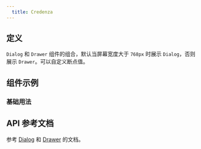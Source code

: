 ```yaml
---
  title: Credenza
---
```



## 定义

`Dialog` 和 `Drawer` 组件的组合，默认当屏幕宽度大于 `768px` 时展示 `Dialog`，否则展示 `Drawer`。可以自定义断点值。

## 组件示例

### 基础用法 

<ComponentPreview filePathsKey="credenza_base">
  <div className='flex justify-center items-center'>
    <CredenzaBase />
  </div>
</ComponentPreview>

## API 参考文档

参考 [Dialog](/docs/dialog) 和 [Drawer](/docs/drawer) 的文档。
